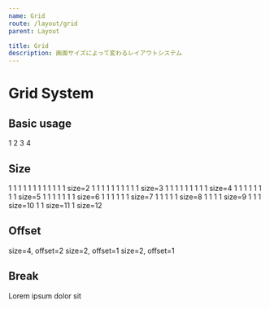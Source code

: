 ```yaml
---
name: Grid
route: /layout/grid
parent: Layout

title: Grid
description: 画面サイズによって変わるレイアウトシステム
---
```



# Grid System

<PropsTable of={Row} />

## Basic usage

<Playground>
  <Container>
    <Row>
      <Col>1</Col>
      <Col>2</Col>
      <Col>3</Col>
      <Col>4</Col>
    </Row>
  </Container>
</Playground>

## Size

<Playground>
  <Container>
    <Row>
      <Col>1</Col>
      <Col>1</Col>
      <Col>1</Col>
      <Col>1</Col>
      <Col>1</Col>
      <Col>1</Col>
      <Col>1</Col>
      <Col>1</Col>
      <Col>1</Col>
      <Col>1</Col>
      <Col>1</Col>
      <Col>1</Col>
    </Row>
    <Row>
      <Col size={2}>size=2</Col>
      <Col>1</Col>
      <Col>1</Col>
      <Col>1</Col>
      <Col>1</Col>
      <Col>1</Col>
      <Col>1</Col>
      <Col>1</Col>
      <Col>1</Col>
      <Col>1</Col>
      <Col>1</Col>
    </Row>
    <Row>
      <Col size={3}>size=3</Col>
      <Col>1</Col>
      <Col>1</Col>
      <Col>1</Col>
      <Col>1</Col>
      <Col>1</Col>
      <Col>1</Col>
      <Col>1</Col>
      <Col>1</Col>
      <Col>1</Col>
    </Row>
    <Row>
      <Col size={4}>size=4</Col>
      <Col>1</Col>
      <Col>1</Col>
      <Col>1</Col>
      <Col>1</Col>
      <Col>1</Col>
      <Col>1</Col>
      <Col>1</Col>
      <Col>1</Col>
    </Row>
    <Row>
      <Col size={5}>size=5</Col>
      <Col>1</Col>
      <Col>1</Col>
      <Col>1</Col>
      <Col>1</Col>
      <Col>1</Col>
      <Col>1</Col>
      <Col>1</Col>
    </Row>
    <Row>
      <Col size={6}>size=6</Col>
      <Col>1</Col>
      <Col>1</Col>
      <Col>1</Col>
      <Col>1</Col>
      <Col>1</Col>
      <Col>1</Col>
    </Row>
    <Row>
      <Col size={7}>size=7</Col>
      <Col>1</Col>
      <Col>1</Col>
      <Col>1</Col>
      <Col>1</Col>
      <Col>1</Col>
    </Row>
    <Row>
      <Col size={8}>size=8</Col>
      <Col>1</Col>
      <Col>1</Col>
      <Col>1</Col>
      <Col>1</Col>
    </Row>
    <Row>
      <Col size={9}>size=9</Col>
      <Col>1</Col>
      <Col>1</Col>
      <Col>1</Col>
    </Row>
    <Row>
      <Col size={10}>size=10</Col>
      <Col>1</Col>
      <Col>1</Col>
    </Row>
    <Row>
      <Col size={11}>size=11</Col>
      <Col>1</Col>
    </Row>
    <Row>
      <Col size={12}>size=12</Col>
    </Row>
  </Container>
</Playground>

## Offset

<Playground>
  <Container>
    <Row>
      <Col offset={2} size={4}>size=4, offset=2</Col>
      <Col offset={1} size={2}>size=2, offset=1</Col>
      <Col offset={1} size={2}>size=2, offset=1</Col>
    </Row>
  </Container>
</Playground>


## Break

<Playground>
  <Container>
    <Row multiline>
      <Col>Lorem</Col>
      <Col>ipsum</Col>
      <Break />
      <Col>dolor</Col>
      <Col>sit</Col>
    </Row>
  </Container>
</Playground>
